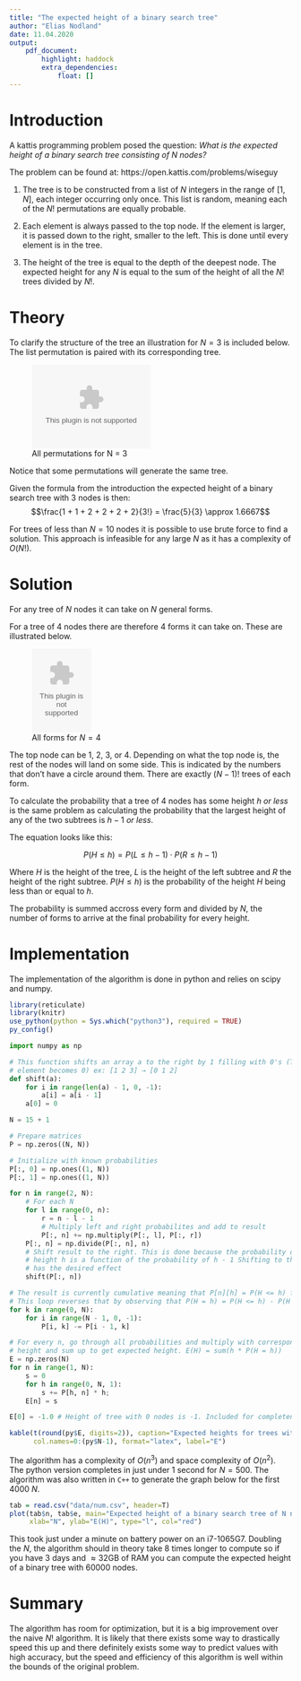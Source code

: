 ```yaml
---
title: "The expected height of a binary search tree"
author: "Elias Nodland"
date: 11.04.2020
output: 
    pdf_document:
        highlight: haddock
        extra_dependencies:
            float: []
---
```


\floatplacement{table}{H}
\floatplacement{figure}{H}

Introduction
============
A kattis programming problem posed the question: *What is the expected height of
a binary search tree consisting of $N$ nodes?*

The problem can be found at: https://open.kattis.com/problems/wiseguy

1. The tree is to be constructed from a list of $N$ integers in the range of
   $[1, N]$, each integer occurring only once. This list is random, meaning each
   of the $N!$ permutations are equally probable.

2. Each element is always passed to the top node. If the element is larger, it
   is passed down to the right, smaller to the left. This is done until every
   element is in the tree.

3. The height of the tree is equal to the depth of the deepest node. The
   expected height for any $N$ is equal to the sum of the height of all the $N!$
   trees divided by $N!$.

Theory
======
To clarify the structure of the tree an illustration for $N = 3$ is included
below. The list permutation is paired with its corresponding tree.

![All permutations for N = 3](img/permutations_n_3.eps){#fig:n3 width=50%}

Notice that some permutations will generate the same tree.

Given the formula from the introduction the expected height of a binary search
tree with 3 nodes is then:
$$\frac{1 + 1 + 2 + 2 + 2 + 2}{3!} = \frac{5}{3} \approx 1.6667$$

For trees of less than $N = 10$ nodes it is possible to use brute force to
find a solution. This approach is infeasible for any large $N$ as it has a
complexity of $O(N!)$.

Solution
========
For any tree of $N$ nodes it can take on $N$ general forms.

For a tree of 4 nodes there are therefore 4 forms it can take on. These are
illustrated below.

![All forms for $N = 4$](img/forms_n_4.eps){#fig:forms width=25%}

The top node can be 1, 2, 3, or 4. Depending on what the top node is, the rest
of the nodes will land on some side. This is indicated by the numbers that don't
have a circle around them. There are exactly $(N-1)!$ trees of each form.

To calculate the probability that a tree of 4 nodes has some height $h$ *or
less* is the same problem as calculating the probability that the largest height
of any of the two subtrees is $h - 1$ *or less*.

The equation looks like this:

$$P(H \leq h) = P(L \leq h-1) \cdot P(R \leq h-1)$$

Where $H$ is the height of the tree, $L$ is the height of the left subtree and
$R$ the height of the right subtree. $P(H \leq h)$ is the probability of the
height $H$ being less than or equal to $h$.

The probability is summed accross every form and divided by $N$, the number of
forms to arrive at the final probability for every height.

\newpage
Implementation
==============
The implementation of the algorithm is done in python and relies on scipy and
numpy. 

```r
library(reticulate)
library(knitr)
use_python(python = Sys.which("python3"), required = TRUE)
py_config()
```

```python
import numpy as np

# This function shifts an array a to the right by 1 filling with 0's (The first
# element becomes 0) ex: [1 2 3] → [0 1 2]
def shift(a):
    for i in range(len(a) - 1, 0, -1):
        a[i] = a[i - 1]
    a[0] = 0

N = 15 + 1

# Prepare matrices
P = np.zeros((N, N))

# Initialize with known probabilities
P[:, 0] = np.ones((1, N))
P[:, 1] = np.ones((1, N))

for n in range(2, N):
    # For each N 
    for l in range(0, n):
        r = n - l - 1
        # Multiply left and right probabilites and add to result
        P[:, n] += np.multiply(P[:, l], P[:, r])
    P[:, n] = np.divide(P[:, n], n)
    # Shift result to the right. This is done because the probability of some
    # height h is a function of the probability of h - 1 Shifting to the right
    # has the desired effect
    shift(P[:, n])

# The result is currently cumulative meaning that P[n][h] = P(H <= h) for some n
# This loop reverses that by observing that P(H = h) = P(H <= h) - P(H <= h-1)
for k in range(0, N):
    for i in range(N - 1, 0, -1):
        P[i, k] -= P[i - 1, k]

# For every n, go through all probabilities and multiply with corresponding
# height and sum up to get expected height. E(H) = sum(h * P(H = h))
E = np.zeros(N)
for n in range(1, N):
    s = 0
    for h in range(0, N, 1):
        s += P[h, n] * h;
    E[n] = s

E[0] = -1.0 # Height of tree with 0 nodes is -1. Included for completeness
```

```r
kable(t(round(py$E, digits=2)), caption="Expected heights for trees with N nodes", 
      col.names=0:(py$N-1), format="latex", label="E")
```

The algorithm has a complexity of $O(n^3)$ and space complexity of $O(n^2)$.
The python version completes in just under 1 second for $N=500$. The algorithm
was also written in `C++` to generate the graph below for the first 4000 $N$.

```r
tab = read.csv("data/num.csv", header=T)
plot(tab$n, tab$e, main="Expected height of a binary search tree of N nodes",
     xlab="N", ylab="E(H)", type="l", col="red")
```

This took just under a minute on battery power on an i7-1065G7. Doubling the 
$N$, the algorithm should in theory take 8 times longer to compute so if you
have 3 days and $\approx 32$GB of RAM you can compute the expected height of a
binary tree with 60000 nodes.

Summary
=======

The algorithm has room for optimization, but it is a big improvement over the
naive $N!$ algorithm. It is likely that there exists some way to drastically
speed this up and there definitely exists some way to predict values with high
accuracy, but the speed and efficiency of this algorithm is well within the
bounds of the original problem.
